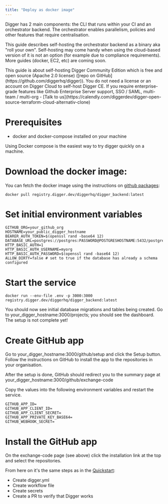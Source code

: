 ```yaml
---
title: "Deploy as docker image"
---
```


Digger has 2 main components: the CLI that runs within your CI and an orchestrator backend. The orchestrator enables parallelism, policies and other features that require centralisation.

This guide describes self-hosting the orchestrator backend as a binary aka "roll your own". Self-hosting may come handy when using the cloud-based version of it is not an option (for example due to compliance requirements). More guides (docker, EC2, etc) are coming soon.

<Note>
This guide is about self-hosting Digger Community Edition which is free and open source (Apache 2.0 license) ([repo on GitHub](https://github.com/diggerhq/digger)). You do not need a license or an account on Digger Cloud to self-host Digger CE. If you require enterprise-grade features like Github Enterprise Server support, SSO / SAML, multi-team / multi-org - [Talk to us](https://calendly.com/diggerdev/digger-open-source-terraform-cloud-alternativ-clone)
</Note>

# Prerequisites
- docker and docker-compose installed on your machine

Using Docker compose is the easiest way to try digger quickly on a machine.

# Download the docker image:

You can fetch the docker image using the instructions on [github packages](https://github.com/diggerhq/digger/pkgs/container/digger_backend):

```
docker pull registry.digger.dev/diggerhq/digger_backend:latest
```

# Set initial environment variables

```
GITHUB_ORG=your_github_org
HOSTNAME=your_public_digger_hostname
BEARER_AUTH_TOKEN=$(openssl rand -base64 12)
DATABASE_URL=postgres://postgres:PASSWORD@POSTGRESHOSTNAME:5432/postgres
HTTP_BASIC_AUTH=1
HTTP_BASIC_AUTH_USERNAME=myorg
HTTP_BASIC_AUTH_PASSWORD=$(openssl rand -base64 12)
ALLOW_DIRTY=false # set to true if the database has already a schema configured
```

# Start the service

```
docker run --env-file .env -p 3000:3000 registry.digger.dev/diggerhq/digger_backend:latest
```
You should now see initial database migrations and tables being created. Go to your_digger_hostname:3000/projects; you should see the dashboard. The setup is not complete yet!

# Create GitHub app

Go to your_digger_hostname:3000/github/setup and click the Setup button. Follow the instructions on GitHub to install the app to the repositories in your organisation.

After the setup is done, GitHub should redirect you to the summary page at your_digger_hostname:3000/github/exchange-code

Copy the values into the following environment variables and restart the service.

```
GITHUB_APP_ID=
GITHUB_APP_CLIENT_ID=
GITHUB_APP_CLIENT_SECRET=
GITHUB_APP_PRIVATE_KEY_BASE64=
GITHUB_WEBHOOK_SECRET=
```

# Install the GitHub app

On the exchange-code page (see above) click the installation link at the top and select the repositories.

From here on it's the same steps as in the [Quickstart](/ce/getting-started/github-actions-+-aws):
- Create digger.yml
- Create workflow file
- Create secrets
- Create a PR to verify that Digger works
